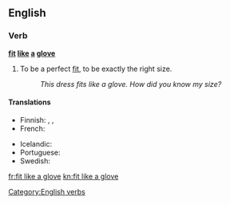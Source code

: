 ==English==

===Verb===
'''[[fit]] [[like]] [[a]] [[glove]]'''

# {{simile}} To be a perfect [[fit]], to be exactly the right size.
#: ''This dress fits like a glove. How did you know my size?''

====Translations====
{{trans-top|to be a perfect fit, to be exactly the right size}}
* Finnish: {{t-|fi|sopia kuin valettu}} {{qualifier|idiomatic}}, {{t-|fi|sopia kuin nakutettu}} {{qualifier|idiomatic}}, {{t-|fi|sopia kuin nyrkki silmään}} {{qualifier|idiomatic|jocular}}
* French: {{t+|fr|aller comme un gant}}
{{trans-mid}}
* Icelandic: {{t+|is|falla eins og flís við rass}}
* Portuguese: {{t|pt|servir como uma luva}}
* Swedish: {{t-|sv|passa som hand i handske}}
{{trans-bottom}}

[[Category:English verbs]]

[[fr:fit like a glove]]
[[kn:fit like a glove]]